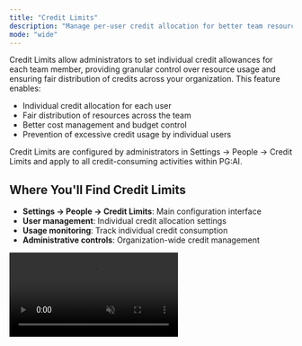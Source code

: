 ```yaml
---
title: "Credit Limits"
description: "Manage per-user credit allocation for better team resource control"
mode: "wide"
---
```


Credit Limits allow administrators to set individual credit allowances for each team member, providing granular control over resource usage and ensuring fair distribution of credits across your organization. This feature enables:

- Individual credit allocation for each user
- Fair distribution of resources across the team
- Better cost management and budget control
- Prevention of excessive credit usage by individual users

<Info>
  Credit Limits are configured by administrators in Settings → People → Credit Limits and apply to all credit-consuming activities within PG:AI.
</Info>

## Where You'll Find Credit Limits

- **Settings → People → Credit Limits**: Main configuration interface
- **User management**: Individual credit allocation settings
- **Usage monitoring**: Track individual credit consumption
- **Administrative controls**: Organization-wide credit management

<video autoPlay muted loop playsInline className="w-full rounded-xl my-2" src="https://res.cloudinary.com/dv8zk2qjf/video/upload/v1756414418/credit-limits_jqp6ic.mp4" />

## Setting Up Credit Limits

<Steps>
  <Step title="Access Credit Limits">
    Navigate to Settings → People → Credit Limits in your admin dashboard
  </Step>
  <Step title="Enable Credit Limits">
    Turn on credit limits for your organization
  </Step>
  <Step title="Set Individual Limits">
    Assign specific credit amounts to each user based on their needs
  </Step>
  <Step title="Monitor Usage">
    Track credit consumption and adjust limits as needed
  </Step>
</Steps>